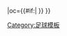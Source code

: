 {{fb team |t=史達比克 |tan=史達比克足球會 |tc=NOR |abb={{#if:{{{abb|}}}|STB{{0}}}} |oc={{#if:{{{oc|}}}|{{{oc}}} }} }}<!-- --><noinclude>[[Category:足球模板]]</noinclude>